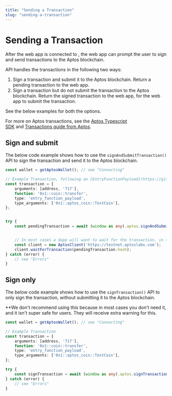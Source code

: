 ```yaml
---
title: "Sending a Transaction"
slug: "sending-a-transaction"
---
```


# Sending a Transaction

After the web app is connected to <CompanyName />, the web app can prompt the user to sign and send transactions to the Aptos blockchain.

<CompanyName /> API handles the transactions in the following two ways:

1. Sign a transaction and submit it to the Aptos blockchain. Return a pending transaction to the web app.
2. Sign a transaction but do not submit the transaction to the Aptos blockchain. Return the signed transaction to the web app, for the web app to submit the transaction.

See the below examples for both the options.

<Info>For more on Aptos transactions, see the&nbsp;[Aptos Typescript SDK](https://aptos-labs.github.io/ts-sdk-doc/)&nbsp;and&nbsp;[Transactions guide from Aptos](https://aptos.dev/guides/creating-a-signed-transaction). </Info>


## Sign and submit

The below code example shows how to use the `signAndSubmitTransaction()` API to sign the transaction and send it to the Aptos blockchain.

```typescript
const wallet = getAptosWallet(); // see "Connecting"

// Example Transaction, following an [EntryFunctionPayload](https://github.com/aptos-labs/aptos-core/blob/main/ecosystem/typescript/sdk/src/generated/models/EntryFunctionPayload.ts#L8-L21)
const transaction = {
    arguments: [address, '717'],
    function: '0x1::coin::transfer',
    type: 'entry_function_payload',
    type_arguments: ['0x1::aptos_coin::TestCoin'],
};


try {
    const pendingTransaction = await (window as any).aptos.signAndSubmitTransaction(transaction);


    // In most cases a dapp will want to wait for the transaction, in these cases you can use the typescript sdk
    const client = new AptosClient('https://testnet.aptoslabs.com');
    client.waitForTransaction(pendingTransaction.hash);
} catch (error) {
    // see "Errors"
}
```


## Sign only

The below code example shows how to use the `signTransaction()` API to only sign the transaction, without submitting it to the Aptos blockchain.

**We don't recommend using this because in most cases you don't need it, and it isn't super safe for users. They will receive extra warning for this.


```typescript
const wallet = getAptosWallet(); // see "Connecting"

// Example Transaction
const transaction = {
    arguments: [address, '717'],
    function: '0x1::coin::transfer',
    type: 'entry_function_payload',
    type_arguments: ['0x1::aptos_coin::TestCoin'],
};

try {
    const signTransaction = await (window as any).aptos.signTransaction(transaction)
} catch (error) {
    // see "Errors"
}
```